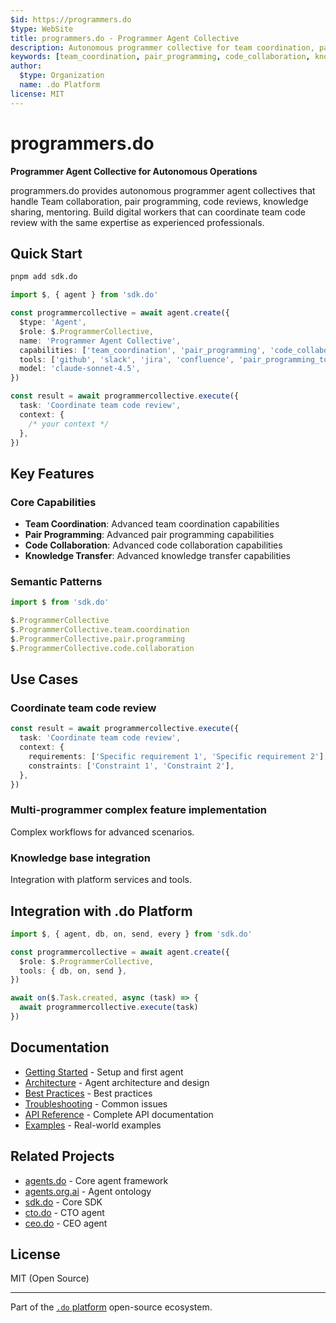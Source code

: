 ```yaml
---
$id: https://programmers.do
$type: WebSite
title: programmers.do - Programmer Agent Collective
description: Autonomous programmer collective for team coordination, pair programming, and collaborative development. Build autonomous agents with Business-as-Code.
keywords: [team_coordination, pair_programming, code_collaboration, knowledge_transfer, peer_review, mentoring, autonomous agent, programmer agent collective]
author:
  $type: Organization
  name: .do Platform
license: MIT
---
```


# programmers.do

**Programmer Agent Collective for Autonomous Operations**

programmers.do provides autonomous programmer agent collectives that handle Team collaboration, pair programming, code reviews, knowledge sharing, mentoring. Build digital workers that can coordinate team code review with the same expertise as experienced professionals.

## Quick Start

```bash
pnpm add sdk.do
```

```typescript
import $, { agent } from 'sdk.do'

const programmercollective = await agent.create({
  $type: 'Agent',
  $role: $.ProgrammerCollective,
  name: 'Programmer Agent Collective',
  capabilities: ['team_coordination', 'pair_programming', 'code_collaboration', 'knowledge_transfer', 'peer_review', 'mentoring'],
  tools: ['github', 'slack', 'jira', 'confluence', 'pair_programming_tools'],
  model: 'claude-sonnet-4.5',
})

const result = await programmercollective.execute({
  task: 'Coordinate team code review',
  context: {
    /* your context */
  },
})
```

## Key Features

### Core Capabilities

- **Team Coordination**: Advanced team coordination capabilities
- **Pair Programming**: Advanced pair programming capabilities
- **Code Collaboration**: Advanced code collaboration capabilities
- **Knowledge Transfer**: Advanced knowledge transfer capabilities

### Semantic Patterns

```typescript
import $ from 'sdk.do'

$.ProgrammerCollective
$.ProgrammerCollective.team.coordination
$.ProgrammerCollective.pair.programming
$.ProgrammerCollective.code.collaboration
```

## Use Cases

### Coordinate team code review

```typescript
const result = await programmercollective.execute({
  task: 'Coordinate team code review',
  context: {
    requirements: ['Specific requirement 1', 'Specific requirement 2'],
    constraints: ['Constraint 1', 'Constraint 2'],
  },
})
```

### Multi-programmer complex feature implementation

Complex workflows for advanced scenarios.

### Knowledge base integration

Integration with platform services and tools.

## Integration with .do Platform

```typescript
import $, { agent, db, on, send, every } from 'sdk.do'

const programmercollective = await agent.create({
  $role: $.ProgrammerCollective,
  tools: { db, on, send },
})

await on($.Task.created, async (task) => {
  await programmercollective.execute(task)
})
```

## Documentation

- [Getting Started](./docs/getting-started) - Setup and first agent
- [Architecture](./docs/architecture) - Agent architecture and design
- [Best Practices](./docs/best-practices) - Best practices
- [Troubleshooting](./docs/troubleshooting) - Common issues
- [API Reference](./api/) - Complete API documentation
- [Examples](./examples/) - Real-world examples

## Related Projects

- [agents.do](https://agents.do) - Core agent framework
- [agents.org.ai](https://agents.org.ai) - Agent ontology
- [sdk.do](https://sdk.do) - Core SDK
- [cto.do](https://cto.do) - CTO agent
- [ceo.do](https://ceo.do) - CEO agent

## License

MIT (Open Source)

---

Part of the [`.do` platform](https://github.com/dot-do/platform) open-source ecosystem.
